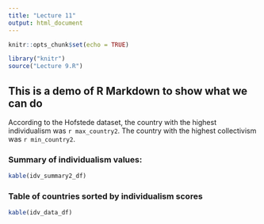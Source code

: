 ```yaml
---
title: "Lecture 11"
output: html_document
---
```


```r
knitr::opts_chunk$set(echo = TRUE)
```

``` r
library("knitr")
source("Lecture 9.R")
```

## This is a demo of R Markdown to show what we can do

According to the Hofstede dataset, the country with the highest individualism was `r max_country2`. The country with the highest collectivism was `r min_country2`. 

### Summary of individualism values: 
``` r
kable(idv_summary2_df)
```

### Table of countries sorted by individualism scores 
``` r
kable(idv_data_df)
```